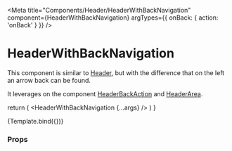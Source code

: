 
<Meta
  title="Components/Header/HeaderWithBackNavigation"
  component={HeaderWithBackNavigation}
  argTypes={{ onBack: { action: 'onBack' } }}
/>

# HeaderWithBackNavigation

This component is similar to [Header](/docs/components-header-header--default-story), but with the difference that on the left an arrow back can be found.

It leverages on the component [HeaderBackAction](/docs/components-header-headerbackaction--default-story) and [HeaderArea](/docs/components-header-headerarea--default-story).

  return (
    <NavigationProvider>
      <HeaderWithBackNavigation {...args} />
    </NavigationProvider>
  )
}

<Canvas>
  <Story name="Default" args={{ title: 'Header Title' }}>
    {Template.bind({})}
  </Story>
</Canvas>

### Props

<ArgsTable story="Default" />
